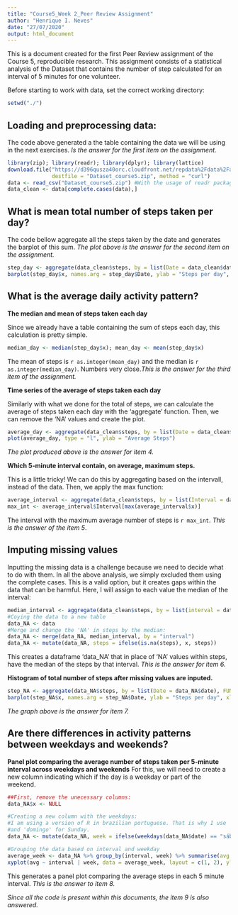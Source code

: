 ```yaml
---
title: "Course5_Week 2_Peer Review Assignment"
author: "Henrique I. Neves"
date: "27/07/2020"
output: html_document
---
```


This is a document created for the first Peer Review assignment of the Course 5,
reproducible research. This assignment consists of a statistical analysis of the
Dataset that contains the number of step calculated for an interval of 5 minutes
for one volunteer.

Before starting to work with data, set the correct working directory:
```r
setwd("./")
```
## Loading and preprocessing data:
The code above generated a the table containing the data we will be using in the
next exercises. *Is the answer for the first item on the assignment.*
```r
library(zip); library(readr); library(dplyr); library(lattice)
download.file("https://d396qusza40orc.cloudfront.net/repdata%2Fdata%2Factivity.zip",
              destfile = "Dataset_course5.zip", method = "curl")
data <- read_csv("Dataset_course5.zip") #With the usage of readr package
data_clean <- data[complete.cases(data),]
```

## What is mean total number of steps taken per day?

The code bellow aggregate all the steps taken by the date and generates the barplot
of this sum. *The plot above is the answer for the second item on the assignment.*
```r
step_day <- aggregate(data_clean$steps, by = list(Date = data_clean$date), FUN = sum)
barplot(step_day$x, names.arg = step_day$Date, ylab = "Steps per day", xlab = "day")
```

## What is the average daily activity pattern?
**The median and mean of steps taken each day**

Since we already have a table containing the sum of steps each day, this calculation is pretty simple.
```r
median_day <- median(step_day$x); mean_day <- mean(step_day$x)
```

The mean of steps is `r as.integer(mean_day)` and the median is `r as.integer(median_day)`. Numbers very close.*This is the answer for the third item of the assignment.*

**Time series of the average of steps taken each day**

Similarly with what we done for the total of steps, we can calculate the average 
of steps taken each day with the 'aggregate' function. Then, we can remove the
'NA' values and create the plot.
```r
average_day <- aggregate(data_clean$steps, by = list(Date = data_clean$date), FUN = mean)
plot(average_day, type = "l", ylab = "Average Steps")
```

*The plot produced above is the answer for item 4.*

**Which 5-minute interval contain, on average, maximum steps.**

This is a little tricky! We can do this by aggregating based on the intervall, instead of the
data. Then, we apply the max function: 
```r
average_interval <- aggregate(data_clean$steps, by = list(Interval = data_clean$interval), FUN = mean)
max_int <- average_interval$Interval[max(average_interval$x)]
```
The interval with the maximum average number of steps is `r max_int`. 
*This is the answer of the item 5*.

## Imputing missing values


Inputting the missing data is a challenge because we need to decide what to do with them. In
all the above analysis, we simply excluded them using the complete cases. This is a valid option,
but it creates gaps within the data that can be harmful. Here, I will assign to each
value the median of the interval:
```r
median_interval <- aggregate(data_clean$steps, by = list(interval = data_clean$interval), FUN = median)
#Coying the data to a new table
data_NA <- data 
#Merge and change the 'NA' in steps by the median:
data_NA <- merge(data_NA, median_interval, by = "interval")
data_NA <- mutate(data_NA, steps = ifelse(is.na(steps), x, steps))
```
This creates a dataframe 'data_NA' that in place of 'NA' values within steps, have the median of the
steps by that interval. *This is the answer for item 6.*

**Histogram of total number of steps after missing values are inputed.**
```r
step_NA <- aggregate(data_NA$steps, by = list(Date = data_NA$date), FUN = sum)
barplot(step_NA$x, names.arg = step_NA$Date, ylab = "Steps per day", xlab = "day")
```

*The graph above is the answer for item 7.*

## Are there differences in activity patterns between weekdays and weekends?
**Panel plot comparing the average number of steps taken per 5-minute interval across weekdays and weekends**
For this, we will need to create a new column indicating which if the day is a weekday or part of the weekend. 
```r
##First, remove the unecessary columns:
data_NA$x <- NULL

#Creating a new column with the weekdays:
#I am using a version of R in brazilian portuguese. That is why I use 'sabado' for Saturday
#and 'domingo' for Sunday.
data_NA <- mutate(data_NA, week = ifelse(weekdays(data_NA$date) == "sábado" | weekdays(data_NA$date) == "domingo", "weekend", "weekday"))

#Grouping the data based on interval and weekday
average_week <- data_NA %>% group_by(interval, week) %>% summarise(avg = mean(steps))
xyplot(avg ~ interval | week, data = average_week, layout = c(1, 2), ylab = "Average Steps", xlab = "Interval", type = "l")
```

This generates a panel plot comparing the average steps in each 5 minute interval. *This is the answer to item 8.*

*Since all the code is present within this documents, the item 9 is also answered.*
